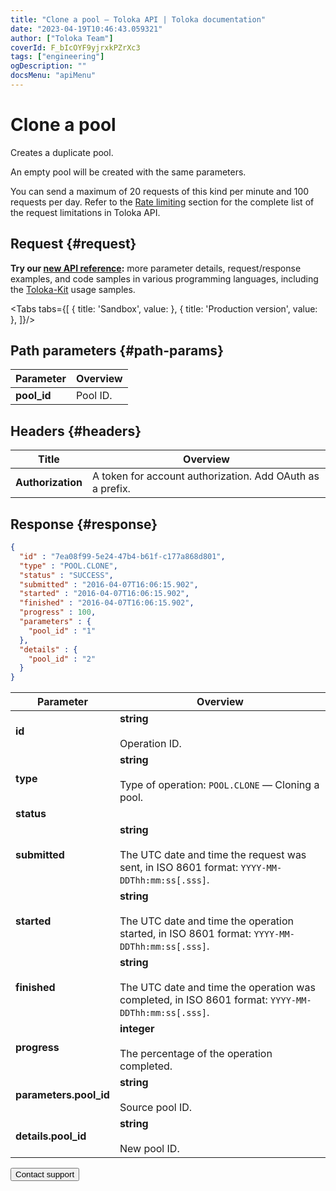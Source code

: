 ```yaml
---
title: "Clone a pool — Toloka API | Toloka documentation"
date: "2023-04-19T10:46:43.059321"
author: ["Toloka Team"]
coverId: F_bIcOYF9yjrxkPZrXc3
tags: ["engineering"]
ogDescription: ""
docsMenu: "apiMenu"
---
```



# Clone a pool

<Announce/>

Creates a duplicate pool.

An empty pool will be created with the same parameters.

<Note mode="restriction" title="Restriction">

You can send a maximum of 20 requests of this kind per minute and 100 requests per day. Refer to the [Rate limiting](/docs/api/rate-limiting) section for the complete list of the request limitations in Toloka API.

</Note>

## Request {#request}

<Note mode="tip" title="Tip">

**Try our [new API reference](https://toloka.ai/docs/api/api-reference/#post-/pools/-id-/clone):** more parameter details, request/response examples, and code samples in various programming languages, including the [Toloka-Kit](/docs/toloka-kit/) usage samples.

</Note>

<Tabs tabs={[
  { title: 'Sandbox', value: <ClonePoolList1/> },
  { title: 'Production version', value: <ClonePoolList2/> },
]}/>

## Path parameters {#path-params}

Parameter | Overview
----- | -----
**pool_id** | Pool ID.

## Headers {#headers}

Title | Overview
----- | -----
**Authorization** | A token for account authorization. Add OAuth as a prefix.

## Response {#response}

```json
{
  "id" : "7ea08f99-5e24-47b4-b61f-c177a868d801",
  "type" : "POOL.CLONE",
  "status" : "SUCCESS",
  "submitted" : "2016-04-07T16:06:15.902",
  "started" : "2016-04-07T16:06:15.902",
  "finished" : "2016-04-07T16:06:15.902",
  "progress" : 100,
  "parameters" : {
    "pool_id" : "1"
  },
  "details" : {
    "pool_id" : "2"
  }
}
```

Parameter | Overview
----- | -----
**id** | **string**<br/><br/>Operation ID.
**type** | **string**<br/><br/>Type of operation: `POOL.CLONE` — Cloning a pool.
**status** | <ClonePoolTable1/>
**submitted** | **string**<br/><br/>The UTC date and time the request was sent, in ISO 8601 format: `YYYY-MM-DDThh:mm:ss[.sss]`.
**started** | **string**<br/><br/>The UTC date and time the operation started, in ISO 8601 format: `YYYY-MM-DDThh:mm:ss[.sss]`.
**finished** | **string**<br/><br/>The UTC date and time the operation was completed, in ISO 8601 format: `YYYY-MM-DDThh:mm:ss[.sss]`.
**progress** | **integer**<br/><br/>The percentage of the operation completed.
**parameters.pool_id** | **string**<br/><br/>Source pool ID.
**details.pool_id** | **string**<br/><br/>New pool ID.

<Button themeColor="light" view="default" size="l" type="link" url="/docs/guide/troubleshooting/support?form-source=api-clone-pool">Contact support</Button>
